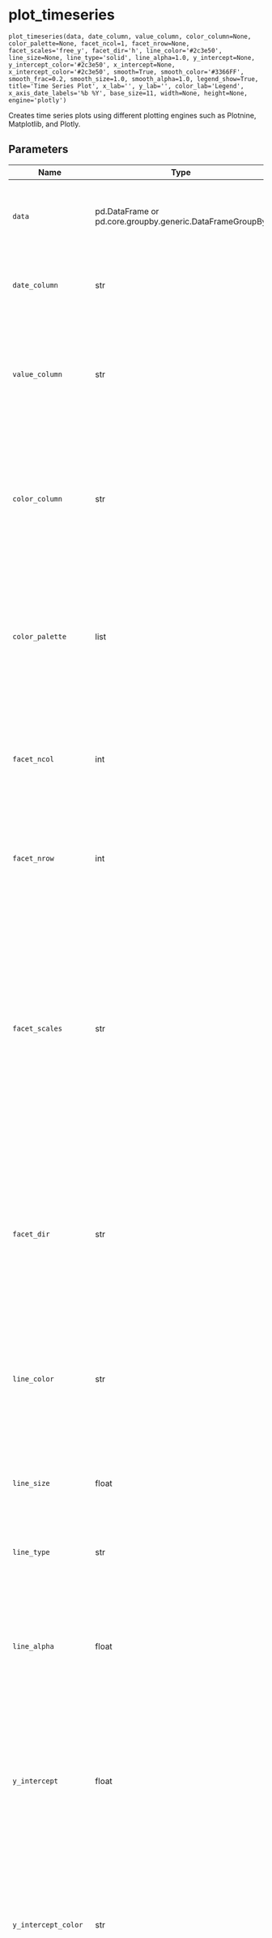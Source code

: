 # plot_timeseries { #pytimetk.plot_timeseries }

`plot_timeseries(data, date_column, value_column, color_column=None, color_palette=None, facet_ncol=1, facet_nrow=None, facet_scales='free_y', facet_dir='h', line_color='#2c3e50', line_size=None, line_type='solid', line_alpha=1.0, y_intercept=None, y_intercept_color='#2c3e50', x_intercept=None, x_intercept_color='#2c3e50', smooth=True, smooth_color='#3366FF', smooth_frac=0.2, smooth_size=1.0, smooth_alpha=1.0, legend_show=True, title='Time Series Plot', x_lab='', y_lab='', color_lab='Legend', x_axis_date_labels='%b %Y', base_size=11, width=None, height=None, engine='plotly')`

Creates time series plots using different plotting engines such as Plotnine, 
Matplotlib, and Plotly.

## Parameters

| Name                 | Type                                                     | Description                                                                                                                                                                                                                                                                                                                                                                                                                                                                      | Default              |
|----------------------|----------------------------------------------------------|----------------------------------------------------------------------------------------------------------------------------------------------------------------------------------------------------------------------------------------------------------------------------------------------------------------------------------------------------------------------------------------------------------------------------------------------------------------------------------|----------------------|
| `data`               | pd.DataFrame or pd.core.groupby.generic.DataFrameGroupBy | The input data for the plot. It can be either a Pandas DataFrame or a  Pandas DataFrameGroupBy object.                                                                                                                                                                                                                                                                                                                                                                           | _required_           |
| `date_column`        | str                                                      | The name of the column in the DataFrame that contains the dates for the  time series data.                                                                                                                                                                                                                                                                                                                                                                                       | _required_           |
| `value_column`       | str                                                      | The `value_column` parameter is used to specify the name of the column  in the DataFrame that contains the values for the time series data. This  column will be plotted on the y-axis of the time series plot.                                                                                                                                                                                                                                                                  | _required_           |
| `color_column`       | str                                                      | The `color_column` parameter is an optional parameter that specifies the  column in the DataFrame that will be used to assign colors to the  different time series. If this parameter is not provided, all time  series will have the same color.                                                                                                                                                                                                                                | `None`               |
| `color_palette`      | list                                                     | The `color_palette` parameter is used to specify the colors to be used  for the different time series. It accepts a list of color codes or names.  If the `color_column` parameter is not provided, the `tk.palette_timetk()`  color palette will be used.                                                                                                                                                                                                                       | `None`               |
| `facet_ncol`         | int                                                      | The `facet_ncol` parameter determines the number of columns in the facet  grid. It specifies how many subplots will be arranged horizontally in  the plot.                                                                                                                                                                                                                                                                                                                       | `1`                  |
| `facet_nrow`         | int                                                      | The `facet_nrow` parameter determines the number of rows in the facet  grid. It specifies how many subplots will be arranged vertically in the  grid.                                                                                                                                                                                                                                                                                                                            | `None`               |
| `facet_scales`       | str                                                      | The `facet_scales` parameter determines the scaling of the y-axis in the  facetted plots. It can take the following values: - "free_y": The y-axis scale will be free for each facet, but the x-axis  scale will be fixed for all facets. This is the default value. - "free_x": The y-axis scale will be free for each facet, but the x-axis  scale will be fixed for all facets. - "free": The y-axis scale will be free for each facet (subplot). This  is the default value. | `'free_y'`           |
| `facet_dir`          | str                                                      | The `facet_dir` parameter determines the direction in which the facets  (subplots) are arranged. It can take two possible values: - "h": The facets will be arranged horizontally (in rows). This is the    default value. - "v": The facets will be arranged vertically (in columns).                                                                                                                                                                                           | `'h'`                |
| `line_color`         | str                                                      | The `line_color` parameter is used to specify the color of the lines in  the time series plot. It accepts a string value representing a color  code or name. The default value is "#2c3e50", which corresponds to a  dark blue color.                                                                                                                                                                                                                                            | `'#2c3e50'`          |
| `line_size`          | float                                                    | The `line_size` parameter is used to specify the size of the lines in  the time series plot. It determines the thickness of the lines.                                                                                                                                                                                                                                                                                                                                           | `None`               |
| `line_type`          | str                                                      | The `line_type` parameter is used to specify the type of line to be used  in the time series plot.                                                                                                                                                                                                                                                                                                                                                                               | `'solid'`            |
| `line_alpha`         | float                                                    | The `line_alpha` parameter controls the transparency of the lines in the  time series plot. It accepts a value between 0 and 1, where 0 means  completely transparent (invisible) and 1 means completely opaque (solid).                                                                                                                                                                                                                                                         | `1.0`                |
| `y_intercept`        | float                                                    | The `y_intercept` parameter is used to add a horizontal line to the plot  at a specific y-value. It can be set to a numeric value to specify the  y-value of the intercept. If set to `None` (default), no y-intercept  line will be added to the plot                                                                                                                                                                                                                           | `None`               |
| `y_intercept_color`  | str                                                      | The `y_intercept_color` parameter is used to specify the color of the  y-intercept line in the plot. It accepts a string value representing a  color code or name. The default value is "#2c3e50", which corresponds to  a dark blue color. You can change this value.                                                                                                                                                                                                           | `'#2c3e50'`          |
| `x_intercept`        | str                                                      | The `x_intercept` parameter is used to add a vertical line at a specific  x-axis value on the plot. It is used to highlight a specific point or  event in the time series data.  - By default, it is set to `None`, which means no vertical line will be    added.  - You can use a date string to specify the x-axis value of the intercept.    For example, "2020-01-01" would add a vertical line at the beginning    of the year 2020.                                       | `None`               |
| `x_intercept_color`  | str                                                      | The `x_intercept_color` parameter is used to specify the color of the  vertical line that represents the x-intercept in the plot. By default,  it is set to "#2c3e50", which is a dark blue color. You can change this  value to any valid color code.                                                                                                                                                                                                                           | `'#2c3e50'`          |
| `smooth`             | bool                                                     | The `smooth` parameter is a boolean indicating whether or not to apply  smoothing to the time eries data. If set to True, the time series will  be smoothed using the lowess algorithm. The default value is True.                                                                                                                                                                                                                                                               | `True`               |
| `smooth_color`       | str                                                      | The `smooth_color` parameter is used to specify the color of the  smoothed line in the time series plot. It accepts a string value  representing a color code or name. The default value is `#3366FF`,  which corresponds to a shade of blue. You can change this value to any  valid color code.                                                                                                                                                                                | `'#3366FF'`          |
| `smooth_frac`        | float                                                    | The `smooth_frac` parameter is used to control the fraction of data  points used for smoothing the time series. It determines the degree of  smoothing applied to the data. A smaller value of `smooth_frac` will  result in more smoothing, while a larger value will result in less  smoothing. The default value is 0.2.                                                                                                                                                      | `0.2`                |
| `smooth_size`        | float                                                    | The `smooth_size` parameter is used to specify the size of the line used  to plot the smoothed values in the time series plot. It is a numeric  value that controls the thickness of the line. A larger value will result  in a thicker line, while a smaller value will result in a thinner line                                                                                                                                                                                | `1.0`                |
| `smooth_alpha`       | float                                                    | The `smooth_alpha` parameter controls the transparency of the smoothed  line in the plot. It accepts a value between 0 and 1, where 0 means  completely transparent and 1 means completely opaque.                                                                                                                                                                                                                                                                               | `1.0`                |
| `legend_show`        | bool                                                     | The `legend_show` parameter is a boolean indicating whether or not to  show the legend in the plot. If set to True, the legend will be  displayed. The default value is True.                                                                                                                                                                                                                                                                                                    | `True`               |
| `title`              | str                                                      | The title of the plot.                                                                                                                                                                                                                                                                                                                                                                                                                                                           | `'Time Series Plot'` |
| `x_lab`              | str                                                      | The `x_lab` parameter is used to specify the label for the x-axis in the  plot. It is a string that represents the label text.                                                                                                                                                                                                                                                                                                                                                   | `''`                 |
| `y_lab`              | str                                                      | The `y_lab` parameter is used to specify the label for the y-axis in the  plot. It is a string that represents the label for the y-axis.                                                                                                                                                                                                                                                                                                                                         | `''`                 |
| `color_lab`          | str                                                      | The `color_lab` parameter is used to specify the label for the legend or  color scale in the plot. It is used to provide a description of the colors  used in the plot, typically when a color column is specified.                                                                                                                                                                                                                                                              | `'Legend'`           |
| `x_axis_date_labels` | str                                                      | The `x_axis_date_labels` parameter is used to specify the format of the  date labels on the x-axis of the plot. It accepts a string representing  the format of the date labels. For  example, "%b %Y" would display the  month abbreviation and year (e.g., Jan 2020).                                                                                                                                                                                                          | `'%b %Y'`            |
| `base_size`          | float                                                    | The `base_size` parameter is used to set the base font size for the plot.  It determines the size of the text elements such as axis labels, titles,  and legends.                                                                                                                                                                                                                                                                                                                | `11`                 |
| `width`              | int                                                      | The `width` parameter is used to specify the width of the plot. It  determines the horizontal size of the plot in pixels.                                                                                                                                                                                                                                                                                                                                                        | `None`               |
| `height`             | int                                                      | The `height` parameter is used to specify the height of the plot in  pixels. It determines the vertical size of the plot when it is rendered.                                                                                                                                                                                                                                                                                                                                    | `None`               |
| `engine`             | str                                                      | The `engine` parameter specifies the plotting library to use for  creating the time series plot. It can take one of the following values:  - "plotly" (interactive): Use the plotly library to create the plot.    This is the default value. - "plotnine" (static): Use the plotnine library to create the plot.    This is the default value. - "matplotlib" (static): Use the matplotlib library to create the plot.                                                          | `'plotly'`           |

## Returns

| Type                                                                   | Description                                                                                                                                                                                                                                              |
|------------------------------------------------------------------------|----------------------------------------------------------------------------------------------------------------------------------------------------------------------------------------------------------------------------------------------------------|
| The function `plot_timeseries` returns a plot object, depending on the | specified `engine` parameter.  - If `engine` is set to 'plotnine' or 'matplotlib', the function returns    a plot object that can be further customized or displayed.  - If `engine` is set to 'plotly', the function returns a plotly figure    object. |

## Examples

```python
import pytimetk as tk

df = tk.load_dataset('m4_monthly', parse_dates = ['date'])

# Plotly Object: Single Time Series
fig = (
    df
        .query('id == "M750"')
        .plot_timeseries(
            'date', 'value', 
            facet_ncol = 1,
            x_axis_date_labels = "%Y",
            engine = 'plotly',
        )
)
fig
```

```python
# Plotly Object: Grouped Time Series
fig = (
    df
        .groupby('id')
        .plot_timeseries(
            'date', 'value', 
            facet_ncol = 2,
            facet_scales = "free_y",
            smooth_frac = 0.2,
            smooth_size = 2.0,
            y_intercept = None,
            x_axis_date_labels = "%Y",
            engine = 'plotly',
            width = 600,
            height = 500,
        )
)
fig
```

```python
# Plotly Object: Color Column
fig = (
    df
        .plot_timeseries(
            'date', 'value', 
            color_column = 'id',
            smooth = False,
            y_intercept = 0,
            x_axis_date_labels = "%Y",
            engine = 'plotly',
        )
)
fig
```

```python
# Plotnine Object: Single Time Series
fig = (
    df
        .query('id == "M1"')
        .plot_timeseries(
            'date', 'value', 
            x_axis_date_labels = "%Y",
            engine = 'plotnine'
        )
)
fig
```

```python
# Plotnine Object: Grouped Time Series
fig = (
    df
        .groupby('id')
        .plot_timeseries(
            'date', 'value',
            facet_ncol = 2,
            facet_scales = "free",
            line_size = 0.35,
            x_axis_date_labels = "%Y",
            engine = 'plotnine'
        )
)
fig
```

```python
# Plotnine Object: Color Column
fig = (
    df
        .plot_timeseries(
            'date', 'value', 
            color_column = 'id',
            smooth = False,
            y_intercept = 0,
            x_axis_date_labels = "%Y",
            engine = 'plotnine',
        )
)
fig
```

```python
# Matplotlib object (same as plotnine, but converted to matplotlib object)
fig = (
    df
        .groupby('id')
        .plot_timeseries(
            'date', 'value', 
            color_column = 'id',
            facet_ncol = 2,
            x_axis_date_labels = "%Y",
            engine = 'matplotlib',
        )
)
fig
```